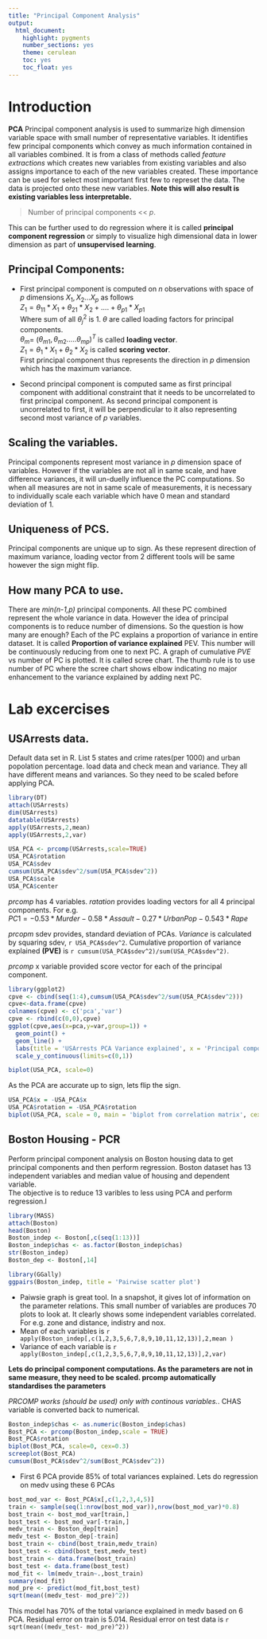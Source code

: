 ---
title: "Principal Component Analysis"
output: 
  html_document: 
    highlight: pygments
    number_sections: yes
    theme: cerulean
    toc: yes
    toc_float: yes
---
# Introduction   
  **PCA** Principal component analysis is used to summarize high dimension variable space with small number of representative variables. It identifies few principal components which convey as much information contained in all variables combined. It is from a class of methods called *feature extractions* which creates new variables from existing variables and also assigns importance to each of the new variables created. These importance can be used for select most important first few to represet the data. The data is projected onto these new variables. **Note this will also result is existing variables less interpretable.**  
  
  
>  Number of principal components << *p*.  

  This can be further used to do regression where it is called **principal component regression** or simply to visualize high dimensional data in lower dimension as part of **unsupervised learning**.  

## Principal Components:  
-  First principal component is computed on *n* observations with space of *p* dimensions $X_{1},X_{2}...X_{p}$ as follows  
    $Z_{1} = \theta_{11}*X_{1}+\theta_{21}*X_{2}+....+\theta_{p1}*X_{p1}$  
    Where sum of all  $\theta_{j}^2$ is 1. $\theta$ are called loading factors for principal components.  
    $\theta_{m}$= ($\theta_{m1},\theta_{m2}.....\theta_{mp})^T$ is called **loading vector**.  
    $Z_{1} = \theta_{1}*X_{1} + \theta_{2}*X_{2}$ is called **scoring vector**.  
  First principal component thus represents the direction in *p* dimension which has the maximum variance.  

- Second principal component is computed same as first principal component with additional constraint that it needs to be uncorrelated to first principal component. As second principal component is uncorrelated to first, it will be perpendicular to it also representing second most variance of *p* variables.  

## Scaling the variables.  

  Principal components represent most variance in *p* dimension space of variables. However if the variables are not all in same scale, and have difference variances, it will un-duelly influence the PC computations. So when all measures are not in same scale of measurements, it is necessary to individually scale each variable which have 0 mean and standard deviation of 1.  
  
## Uniqueness of PCS.  
  
  Principal components are unique up to sign. As these represent direction of maximum variance, loading vector from 2 different tools will be same however the sign might flip.  
  
## How many PCA to use.  

  There are *min(n-1,p)* principal components. All these PC combined represent the whole variance in data. However the idea of principal components is to reduce number of dimensions. So the question is how many are enough? Each of the PC explains a proportion of variance in entire dataset. It is called **Proportion of variance explained** PEV. This number will be continuously reducing from one to next PC. A graph of cumulative *PVE* vs number of PC is plotted. It is called scree chart. The thumb rule is to use number of PC where the scree chart shows elbow indicating no major enhancement to the variance explained by adding next PC.  
  
# Lab excercises  

## USArrests data.

Default data set in R. List 5 states and crime rates(per 1000) and urban popolation percentage.
load data and check mean and variance. They all have different means and variances. So they need to be scaled before applying PCA.
  
```{r data_load, warning=FALSE}
library(DT)
attach(USArrests)
dim(USArrests)
datatable(USArrests)
apply(USArrests,2,mean)
apply(USArrests,2,var)
```
    

```{r comp_PCA, warning=FALSE}
USA_PCA <- prcomp(USArrests,scale=TRUE)
USA_PCA$rotation
USA_PCA$sdev
cumsum(USA_PCA$sdev^2/sum(USA_PCA$sdev^2))
USA_PCA$scale
USA_PCA$center
```

*prcomp* has 4 variables. *ratation* provides loading vectors for all 4 principal components. 
For e.g.  
$PC1 = -0.53*Murder - 0.58*Assault - 0.27*UrbanPop - 0.543*Rape$  

*prcopm* sdev provides, standard deviation of PCAs. *Variance* is calculated by squaring sdev, `r USA_PCA$sdev^2`. Cumulative proportion of variance explained **(PVE)** is `r cumsum(USA_PCA$sdev^2)/sum(USA_PCA$sdev^2)`.  

*prcomp* x variable provided score vector for each of the principal component.
```{r plot_grpahs, warning=FALSE}
library(ggplot2)
cpve <- cbind(seq(1:4),cumsum(USA_PCA$sdev^2/sum(USA_PCA$sdev^2)))
cpve<-data.frame(cpve)
colnames(cpve) <- c('pca','var')
cpve <- rbind(c(0,0),cpve)
ggplot(cpve,aes(x=pca,y=var,group=1)) +
  geom_point() +
  geom_line() +
  labs(title = 'USArrests PCA Variance explained', x = 'Principal components', y = 'cumulative variance expplained') +
  scale_y_continuous(limits=c(0,1))

biplot(USA_PCA, scale=0)
```

As the PCA are accurate up to sign, lets flip the sign.

```{r flip_plot}
USA_PCA$x = -USA_PCA$x
USA_PCA$rotation = -USA_PCA$rotation
biplot(USA_PCA, scale = 0, main = 'biplot from correlation matrix', cex=0.6)

```



## Boston Housing - PCR
Perform principal component analysis on Boston housing data to get principal components and then perform regression.
Boston dataset has 13 independent variables and median value of housing and dependent variable.  
The objective is to reduce 13 varibles to less using PCA and perform regression.l

```{r Data_load, warning=FALSE}
library(MASS)
attach(Boston)
head(Boston)
Boston_indep <- Boston[,c(seq(1:13))]
Boston_indep$chas <- as.factor(Boston_indep$chas)
str(Boston_indep)
Boston_dep <- Boston[,14]
```

```{r Explore_BostonData, warning=FALSE, fig.height=12, fig.width=16, cache=TRUE}
library(GGally)
ggpairs(Boston_indep, title = 'Pairwise scatter plot')
```

- Paiwsie graph is great tool. In a snapshot, it gives lot of information on the parameter relations. This small number of variables are produces 70 plots to look at. It clearly shows some independent variables correlated. For e.g. zone and distance, indistry and nox.    
- Mean of each variables is `r apply(Boston_indep[,c(1,2,3,5,6,7,8,9,10,11,12,13)],2,mean )`  
- Variance of each variable is `r apply(Boston_indep[,c(1,2,3,5,6,7,8,9,10,11,12,13)],2,var)`


**Lets do principal component computations. As the parameters are not in same measure, they need to be scaled. prcomp automatically standardises the parameters **

*PRCOMP works (should be used) only with continous variables.*. CHAS variable is converted back to numerical.

```{r PCA, warning=FALSE, fig.height=12, fig.width=16}
Boston_indep$chas <- as.numeric(Boston_indep$chas)
Bost_PCA <- prcomp(Boston_indep,scale = TRUE)
Bost_PCA$rotation
biplot(Bost_PCA, scale=0, cex=0.3)
screeplot(Bost_PCA)
cumsum(Bost_PCA$sdev^2/sum(Bost_PCA$sdev^2))

```

- First 6 PCA provide 85% of total variances explained. Lets do regression on medv using these 6 PCAs

```{r PCR, warning=FALSE}
bost_mod_var <- Bost_PCA$x[,c(1,2,3,4,5)]
train <- sample(seq(1:nrow(bost_mod_var)),nrow(bost_mod_var)*0.8)
bost_train <- bost_mod_var[train,]
bost_test <- bost_mod_var[-train,]
medv_train <- Boston_dep[train]
medv_test <- Boston_dep[-train]
bost_train <- cbind(bost_train,medv_train)
bost_test <- cbind(bost_test,medv_test)
bost_train <- data.frame(bost_train)
bost_test <- data.frame(bost_test)
mod_fit <- lm(medv_train~.,bost_train)
summary(mod_fit)
mod_pre <- predict(mod_fit,bost_test)
sqrt(mean((medv_test- mod_pre)^2))
```

This model has 70% of the total variance explained in medv based on 6 PCA. Residual error on train is 5.014.
Residual error on test data is `r sqrt(mean((medv_test- mod_pre)^2))`